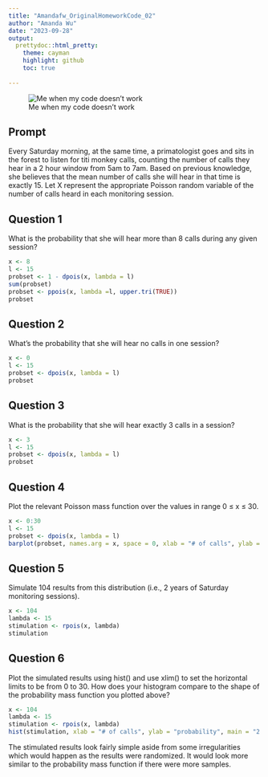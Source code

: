 ```yaml
---
title: "Amandafw_OriginalHomeworkCode_02"
author: "Amanda Wu"
date: "2023-09-28"
output:
  prettydoc::html_pretty:
    theme: cayman
    highlight: github
    toc: true
    
---
```


![Me when my code doesn't work](/Users/amandawu/Desktop/titi-monkey.jpeg)

## Prompt
Every Saturday morning, at the same time, a primatologist goes and sits in the forest to listen for titi monkey calls, counting the number of calls they hear in a 2 hour window from 5am to 7am. Based on previous knowledge, she believes that the mean number of calls she will hear in that time is exactly 15. Let X represent the appropriate Poisson random variable of the number of calls heard in each monitoring session.

## Question 1
What is the probability that she will hear more than 8 calls during any given session?
```r
x <- 8
l <- 15
probset <- 1 - dpois(x, lambda = l)
sum(probset)
probset <- ppois(x, lambda =l, upper.tri(TRUE))
probset
```


## Question 2
What's the probability that she will hear no calls in one session?
```r
x <- 0
l <- 15
probset <- dpois(x, lambda = l)
probset
```


## Question 3
What is the probability that she will hear exactly 3 calls in a session?
```r
x <- 3
l <- 15
probset <- dpois(x, lambda = l)
probset
```


## Question 4
Plot the relevant Poisson mass function over the values in range 0 ≤ x ≤ 30.
```r
x <- 0:30
l <- 15
probset <- dpois(x, lambda = l)
barplot(probset, names.arg = x, space = 0, xlab = "# of calls", ylab = "Probability", main = "Probability Mass Function")
```


## Question 5
Simulate 104 results from this distribution (i.e., 2 years of Saturday monitoring sessions). 
```r
x <- 104
lambda <- 15
stimulation <- rpois(x, lambda)
stimulation
```


## Question 6
Plot the simulated results using hist() and use xlim() to set the horizontal limits to be from 0 to 30. How does your histogram compare to the shape of the probability mass function you plotted above?
```r
x <- 104
lambda <- 15
stimulation <- rpois(x, lambda)
hist(stimulation, xlab = "# of calls", ylab = "probability", main = "2 years of data", xlim = c(0,30))
```
The stimulated results look fairly simple aside from some irregularities which would happen as the results were randomized. It would look more similar to the probability mass function if there were more samples. 
